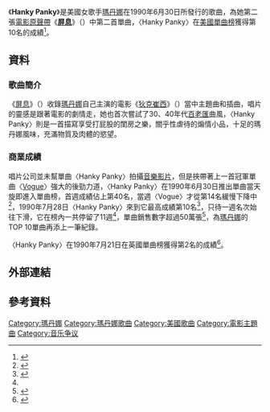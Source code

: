 {{noteTA
|2=zh-cn:Madonna; zh-hk:麥當娜; zh-tw:瑪丹娜;
|G1=Show
}}
{{Infobox single
| Name           = Hanky Panky
| Cover          = 
| Artist         = [[瑪丹娜|瑪丹娜]]
| from Album     = [[屏息|I'm Breathless]]
| B-side         = "More"
| Released       = June 30, 1990
| Format         = [[CD|CD]], [[錄音帶|錄音帶]], [[黑膠唱片|12"]], [[黑膠唱片|7"]]
| Recorded       = 1990
| Genre          = 搖擺, [[流行樂|流行樂]]
| Length         = 3:57
| Label          = {{flat list|
* [[Sire唱片公司|Sire唱片公司]]
* [[華納兄弟唱片公司|華納兄弟唱片公司]]}}
| Writer         = {{flat list|
* [[瑪丹娜|瑪丹娜]]
* Patrick Leonard}}
| Producer       = {{flat list|
* [[瑪丹娜|瑪丹娜]]
* Patrick Leonard}}
| Last single    = "[[風尚|Vogue]]" <br> (1990)
| This single    = "'''Hanky Panky'''" <br> (1990)
| Next single    = "[[Justify_My_Love|Justify My Love]]" <br> (1990)
}}
《'''Hanky Panky'''》是美國女歌手[[瑪丹娜|瑪丹娜]]在1990年6月30日所發行的歌曲，為她第二張[[電影原聲帶|電影原聲帶]]《'''[[屏息|屏息]]'''》（{{lang-en|'''I'm Breathless'''}}）中第二首單曲，〈Hanky Panky〉在[[Billboard_Hot_100|美國單曲榜]]獲得第10名的成績<ref name="#1">{{Cite web |url=http://www.billboard.com/artist/308786/madonna/chart?page=3&f=379 |title=美國告示牌官網瑪丹娜單曲資料庫 |access-date=2015-02-07 |archive-date=2015-03-11 |archive-url=https://web.archive.org/web/20150311044011/http://www.billboard.com/artist/308786/madonna/chart?page=3&f=379 |dead-url=no }}</ref>。

==資料==
===歌曲簡介===
《[[屏息|屏息]]》（{{lang-en|I'm Breathless}}）收錄[[瑪丹娜|瑪丹娜]]自己主演的電影《[[迪克·特雷西|狄克崔西]]》（{{lang-en|Dick Tracy}}）當中主題曲和插曲，唱片的靈感是跟著電影的劇情走，她也首次嘗試了30、40年代[[百老匯|百老匯]]曲風，〈Hanky Panky〉則是一首描寫享受打屁股的閨房之樂，關乎性虐待的煽情小品，十足的瑪丹娜風味，充滿物質及肉體的慾望。

===商業成績===
唱片公司並未幫單曲〈Hanky Panky〉拍攝[[音樂影片|音樂影片]]，但是挾帶著上一首冠軍單曲〈[[風尚|Vogue]]〉強大的後勁力道，〈Hanky Panky〉在1990年6月30日推出單曲當天旋即進入單曲榜，首週成績佔上第40名，當週〈Vogue〉才從第14名緩慢下降中<ref>{{Cite web |url=http://www.billboard.com/charts/hot-100/1990-06-30 |title=1990-06-30告示牌單曲榜 |access-date=2015-02-07 |archive-date=2015-08-26 |archive-url=https://web.archive.org/web/20150826015435/http://www.billboard.com/charts/hot-100/1990-06-30 |dead-url=no }}</ref>，1990年7月28日〈Hanky Panky〉來到它最高成績第10名<ref>{{Cite web |url=http://www.billboard.com/charts/hot-100/1990-07-28 |title=1990-07-28告示牌單曲榜 |access-date=2015-02-07 |archive-date=2018-10-15 |archive-url=https://web.archive.org/web/20181015200911/https://www.billboard.com/charts/hot-100/1990-07-28 |dead-url=no }}</ref>，只待一週名次始往下滑，它在榜內一共停留了11週<ref name="#1"/>，單曲銷售數字超過50萬張<ref>{{Cite web |url=http://www.riaa.com/goldandplatinumdata.php?content_selector=gold-platinum-searchable-database |title=美國唱片業協會瑪丹娜專輯單曲銷售量一覽表 |access-date=2015-02-07 |archive-date=2016-01-03 |archive-url=https://web.archive.org/web/20160103185214/http://www.riaa.com/goldandplatinumdata.php?content_selector=gold-platinum-searchable-database |dead-url=no }}</ref>，為[[瑪丹娜|瑪丹娜]]的TOP 10單曲再添上一筆紀錄。

〈Hanky Panky〉在1990年7月21日在英國單曲榜獲得第2名的成績<ref>{{Cite web |url=http://www.officialcharts.com/artist/_/madonna/ |title=英國官方排行榜瑪丹娜資料庫 |access-date=2015-02-07 |archive-date=2015-01-19 |archive-url=https://web.archive.org/web/20150119173628/http://www.officialcharts.com/artist/_/madonna |dead-url=no }}</ref>。

== 外部連結 ==
{{瑪丹娜}}
{{瑪丹娜歌曲}}

== 參考資料 ==
{{DEFAULTSORT:Hanky Panky}}
[[Category:瑪丹娜|Category:瑪丹娜]]
[[Category:瑪丹娜歌曲|Category:瑪丹娜歌曲]]
[[Category:美國歌曲|Category:美國歌曲]]
[[Category:電影主題曲|Category:電影主題曲]]
[[Category:音乐争议|Category:音乐争议]]